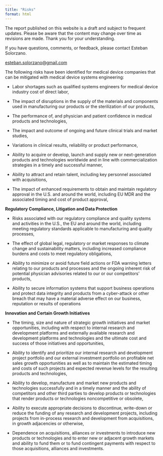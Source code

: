```yaml
---
title: "Risks"
format: html
---
```


::: {.callout-caution}
The report published on this website is a draft and subject to frequent updates. Please be aware that the content may change over time as revisions are made. Thank you for your understanding.
:::

::: {.callout-tip}
If you have questions, comments, or feedback, please contact Esteban Solorzano.

[esteban.solorzano@gmail.com](esteban.solorzano@gmail.com)
:::

<!--

Put the risks in table format, refer to a Stevens report for examples.

-->


The following risks have been identified for medical device companies that can be mitigated with medical device systems engineering:

- Labor shortages such as qualified systems engineers for medical device industry cost of direct labor,

- The impact of disruptions in the supply of the materials and components used in manufacturing our products or the sterilization of our products,

- The performance of, and physician and patient confidence in medical products and technologies,

- The impact and outcome of ongoing and future clinical trials and market studies,
 
- Variations in clinical results, reliability or product performance,

- Ability to acquire or develop, launch and supply new or next-generation products and technologies worldwide and in line with commercialization strategies in a timely and successful manner,

- Ability to attract and retain talent, including key personnel associated with acquisitions,

- The impact of enhanced requirements to obtain and maintain regulatory approval in the U.S. and around the world, including EU MDR and the associated timing and cost of product approval,
 
**Regulatory Compliance, Litigation and Data Protection**

- Risks associated with our regulatory compliance and quality systems and activities in the U.S., the EU and around the world, including meeting regulatory standards applicable to manufacturing and quality processes,

- The effect of global legal, regulatory or market responses to climate change and sustainability matters, including increased compliance burdens and costs to meet regulatory obligations,

- Ability to minimize or avoid future field actions or FDA warning letters relating to our products and processes and the ongoing inherent risk of potential physician advisories related to our or our competitors' products,

- Ability to secure information systems that support business operations and protect data integrity and products from a cyber-attack or other breach that may have a material adverse effect on our business, reputation or results of operations 

**Innovation and Certain Growth Initiatives**

- The timing, size and nature of strategic growth initiatives and market opportunities, including with respect to internal research and development platforms and externally available research and development platforms and technologies and the ultimate cost and success of those initiatives and opportunities,

- Ability to identify and prioritize our internal research and development project portfolio and our external investment portfolio on profitable net sales growth opportunities as well as to maintain the estimated timing and costs of such projects and expected revenue levels for the resulting products and technologies,

- Ability to develop, manufacture and market new products and technologies successfully and in a timely manner and the ability of competitors and other third parties to develop products or technologies that render products or technologies noncompetitive or obsolete,

- Ability to execute appropriate decisions to discontinue, write-down or reduce the funding of any research and development projects, including projects from in-process research and development from acquisitions, in growth adjacencies or otherwise,

- Dependence on acquisitions, alliances or investments to introduce new products or technologies and to enter new or adjacent growth markets and ability to fund them or to fund contingent payments with respect to those acquisitions, alliances and investments.


<!--

Risks captured from the Abbott 10-k available at https://www.abbottinvestor.com/node/36356/html

https://www.abbottinvestor.com/financials/sec-filings


Abbott’s research and development efforts may not succeed in developing commercially successful products and technologies, which may cause Abbott’s revenue and profitability to decline:

To remain competitive, Abbott must continue to launch new products and technologies. To accomplish this, Abbott commits substantial efforts, funds, and other resources to research and development. A risk of failure is inherent in the research and development of new products and technologies. Abbott must make ongoing substantial expenditures without any assurance that its efforts will be commercially successful. Failure can occur at any point in the process, including after significant funds have been invested.
Promising new products and technologies may fail to reach the market or may only have limited commercial success because of efficacy or safety concerns, failure to achieve positive clinical outcomes, inability to obtain necessary regulatory approvals, limited scope of approved uses, excessive costs to manufacture, failure to establish or maintain intellectual property rights, or infringement of the intellectual property rights of others. Even if Abbott successfully develops new products or enhancements or new generations of Abbott’s existing products, they may be quickly rendered obsolete by changing customer preferences, changing industry or regulatory standards, or competitors’ innovations. Innovations may not be accepted quickly in the marketplace because of, among other things, entrenched patterns of clinical practice or uncertainty over third-party reimbursement. Abbott cannot state with certainty when or whether any of its products under development will be launched, whether it will be able to develop, license, or otherwise acquire compounds or products, or whether any products will be commercially successful. Failure to launch successful new products or technologies, or new indications or uses for existing products, may cause Abbott’s products or technologies to become obsolete, causing Abbott’s revenues and operating results to suffer.

Significant safety concerns could arise for Abbott’s products, which could have a material adverse effect on Abbott’s revenues and financial condition:

Health care products typically receive regulatory approval based on data obtained in controlled clinical trials of limited duration. Following regulatory approval, these products will be used over longer periods of time in many patients. Investigators may also conduct additional, and perhaps more extensive, studies. When new safety concerns are reported, Abbott may be required to amend the conditions of use for a product. For example, Abbott may be required to provide additional warnings on a product’s label or narrow its approved intended use, either of which could reduce the product’s market acceptance. If serious safety concerns arise with an Abbott product, sales of the product have been and could be halted by Abbott or by regulatory authorities. Safety concerns affecting suppliers’ or competitors’ products also may reduce the market acceptance of Abbott’s products.
In addition, in the ordinary course of business, Abbott is the subject of product liability claims and lawsuits alleging that its products or the products of other companies that Abbott promotes have resulted or could result in an unsafe condition for, or injury to, patients. Product liability claims and lawsuits, safety alerts or product recalls, and other allegations of product safety or quality issues, regardless of their validity or ultimate outcome, may have a material adverse effect on Abbott’s business and reputation and on Abbott’s ability to attract and retain customers. Consequences may also include additional costs, a decrease in market share for the products, lower income or exposure to other claims. Product liability losses are self-insured and could have a material adverse effect on Abbott’s profitability, cash flows, and financial condition.

New products and technological advances by Abbott’s competitors may negatively affect Abbott’s results of operations:

Abbott’s products face intense competition from competitors' products and technological advances. Competitors’ products may be safer, more effective, more effectively marketed or sold, or have lower prices or superior performance features than Abbott’s products. Further, the development of new technology, health care products and medicines, and the development of new treatments for disease could significantly change the competitive landscape of the health care industry and negatively impact the demand for certain Abbott products. Abbott cannot predict with certainty the timing or impact of the introduction of competitors’ products and technological advances.

-->